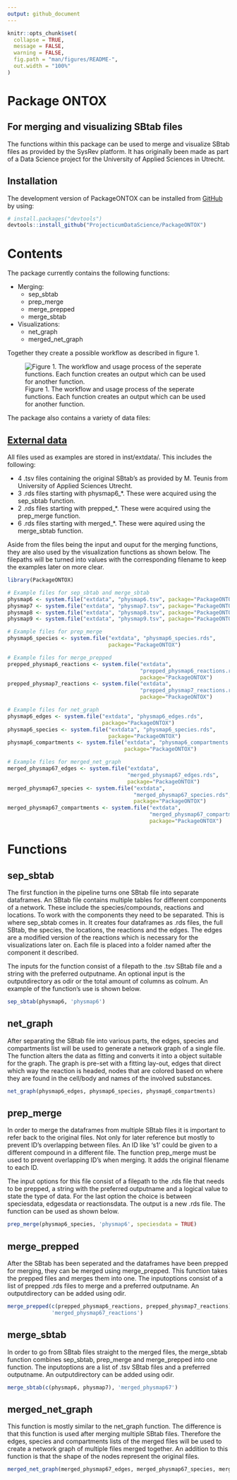 ```yaml
---
output: github_document
---
```


<!-- README.md is generated from README.Rmd. Please edit that file -->

```r
knitr::opts_chunk$set(
  collapse = TRUE,
  message = FALSE,
  warning = FALSE,
  fig.path = "man/figures/README-",
  out.width = "100%"
)
```

# Package ONTOX
## For merging and visualizing SBtab files

The functions within this package can be used to merge and visualize SBtab files as provided by the SysRev platform. It has originally been made as part of a Data Science project for the University of Applied Sciences in Utrecht.

## Installation

The development version of PackageONTOX can be installed from [GitHub](https://github.com/) by using:

``` r
# install.packages("devtools")
devtools::install_github("ProjecticumDataScience/PackageONTOX")
```

# Contents

The package currently contains the following functions:
<ul><li>Merging:<ul>
<li>sep_sbtab</li>
<li>prep_merge</li>
<li>merge_prepped</li>
<li>merge_sbtab</li></ul>
<li>Visualizations:<ul>
<li>net_graph</li>
<li>merged_net_graph</li></ul></ul>

Together they create a possible workflow as described in figure 1. 

![Figure 1. The workflow and usage process of the seperate functions. Each function creates an output which can be used for another function.](man/figures/visual_workflow.jpg)

The package also contains a variety of data files:

## [External data](https://github.com/ProjecticumDataScience/PackageONTOX/inst/extdata) 

All files used as examples are stored in inst/extdata/. This includes the following:
<ul><li> 4 .tsv files containing the original SBtab's as provided by M. Teunis from University of Applied Sciences Utrecht.</li>
<li> 3 .rds files starting with physmap6_*. These were acquired using the sep_sbtab function. </li>
<li> 2 .rds files starting with prepped_*. These were acquired using the prep_merge function. </li>
<li> 6 .rds files starting with merged_*. These were aquired using the merge_sbtab function. </li></ul>

Aside from the files being the input and ouput for the merging functions, they are also used by the visualization functions as shown below. The filepaths will be turned into values with the corresponding filename to keep the examples later on more clear.

```r
library(PackageONTOX)

# Example files for sep_sbtab and merge_sbtab
physmap6 <- system.file("extdata", "physmap6.tsv", package="PackageONTOX")
physmap7 <- system.file("extdata", "physmap7.tsv", package="PackageONTOX")
physmap8 <- system.file("extdata", "physmap8.tsv", package="PackageONTOX")
physmap9 <- system.file("extdata", "physmap9.tsv", package="PackageONTOX")

# Example files for prep_merge
physmap6_species <- system.file("extdata", "physmap6_species.rds", 
                                package="PackageONTOX")

# Example files for merge_prepped
prepped_physmap6_reactions <- system.file("extdata",
                                          "prepped_physmap6_reactions.rds", 
                                          package="PackageONTOX")
prepped_physmap7_reactions <- system.file("extdata",
                                          "prepped_physmap7_reactions.rds", 
                                          package="PackageONTOX")

# Example files for net_graph
physmap6_edges <- system.file("extdata", "physmap6_edges.rds", 
                              package="PackageONTOX")
physmap6_species <- system.file("extdata", "physmap6_species.rds", 
                                package="PackageONTOX")
physmap6_compartments <- system.file("extdata", "physmap6_compartments.rds", 
                                     package="PackageONTOX")

# Example files for merged_net_graph
merged_physmap67_edges <- system.file("extdata",
                                      "merged_physmap67_edges.rds", 
                                      package="PackageONTOX")
merged_physmap67_species <- system.file("extdata", 
                                        "merged_physmap67_species.rds", 
                                        package="PackageONTOX")
merged_physmap67_compartments <- system.file("extdata",
                                             "merged_physmap67_compartments.rds", 
                                             package="PackageONTOX")
```

# Functions

## sep_sbtab

The first function in the pipeline turns one SBtab file into separate dataframes. An SBtab file contains multiple tables for different components of a network. These include the species/compounds, reactions and locations. To work with the components they need to be separated. This is where sep_sbtab comes in. It creates four dataframes as .rds files, the full SBtab, the species, the locations, the reactions and the edges. The edges are a modified version of the reactions which is necessary for the visualizations later on. Each file is placed into a folder named after the component it described. 

The inputs for the function consist of a filepath to the .tsv SBtab file and a string with the preferred outputname. An optional input is the outputdirectory as odir or the total amount of columns as colnum. An example of the function's use is shown below. 

```r
sep_sbtab(physmap6, 'physmap6')
```

## net_graph

After separating the SBtab file into various parts, the edges, species and compartments list will be used to generate a network graph of a single file. The function alters the data as fitting and converts it into a object suitable for the graph. The graph is pre-set with a fitting lay-out, edges that direct which way the reaction is headed, nodes that are colored based on where they are found in the cell/body and names of the involved substances.

```r
net_graph(physmap6_edges, physmap6_species, physmap6_compartments)
```

## prep_merge

In order to merge the dataframes from multiple SBtab files it is important to refer back to the original files. Not only for later reference but mostly to prevent ID's overlapping between files. An ID like 's1' could be given to a different compound in a different file. The function prep_merge must be used to prevent overlapping ID's when merging. It adds the original filename to each ID.

The input options for this file consist of a filepath to the .rds file that needs to be prepped, a string with the preferred outputname and a logical value to state the type of data. For the last option the choice is between speciesdata, edgesdata or reactionsdata. The output is a new .rds file. The function can be used as shown below.

```r
prep_merge(physmap6_species, 'physmap6', speciesdata = TRUE)
```

## merge_prepped

After the SBtab has been seperated and the dataframes have been prepped for merging, they can be merged using merge_prepped. This function takes the prepped files and merges them into one. The inputoptions consist of a list of prepped .rds files to merge and a preferred outputname. An outputdirectory can be added using odir.

```r
merge_prepped(c(prepped_physmap6_reactions, prepped_physmap7_reactions), 
              'merged_physmap67_reactions')
```

## merge_sbtab

In order to go from SBtab files straight to the merged files, the merge_sbtab function combines sep_sbtab, prep_merge and merge_prepped into one function. The inputoptions are a list of .tsv SBtab files and a preferred outputname. An outputdirectory can be added using odir. 

```r
merge_sbtab(c(physmap6, physmap7), 'merged_physmap67')
```

## merged_net_graph

This function is mostly similar to the net_graph function. The difference is that this function is used after merging multiple SBtab files. Therefore the edges, species and compartments lists of the merged files will be used to create a network graph of multiple files merged together. An addition to this function is that the shape of the nodes represent the original files.

```r
merged_net_graph(merged_physmap67_edges, merged_physmap67_species, merged_physmap67_compartments)
```
